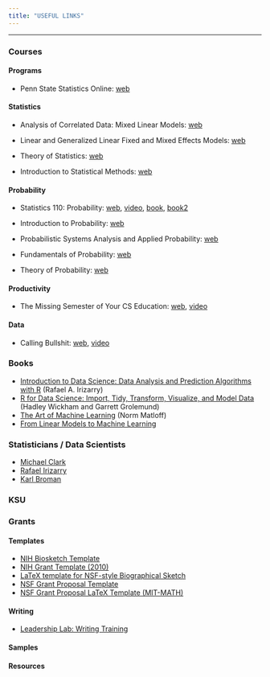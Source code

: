 ```yaml
---
title: "USEFUL LINKS"
---
```


---

### Courses

#### Programs

* Penn State Statistics Online: [web](https://online.stat.psu.edu/statprogram/) 

#### Statistics

* Analysis of Correlated Data: Mixed Linear Models: [web](https://02429.compute.dtu.dk/Frontpage)

* Linear and Generalized Linear Fixed and Mixed Effects Models: [web](https://dnett.github.io/S510/stat510.html)

* Theory of Statistics: [web](https://www.math.arizona.edu/~jwatkins/stat566s20s.html)

* Introduction to Statistical Methods: [web](https://www.math.arizona.edu/~jwatkins/data363s19s.html)


#### Probability

* Statistics 110: Probability: [web](https://projects.iq.harvard.edu/stat110), [video](https://projects.iq.harvard.edu/stat110/youtube), [book](http://probabilitybook.net/), [book2](https://bookdown.org/probability/beta/)

* Introduction to Probability: [web](https://ocw.mit.edu/resources/res-6-012-introduction-to-probability-spring-2018/)

* Probabilistic Systems Analysis and Applied Probability: [web](https://ocw.mit.edu/courses/electrical-engineering-and-computer-science/6-041sc-probabilistic-systems-analysis-and-applied-probability-fall-2013/)

* Fundamentals of Probability: [web](https://ocw.mit.edu/courses/electrical-engineering-and-computer-science/6-436j-fundamentals-of-probability-fall-2018/)

* Theory of Probability: [web](https://www.math.arizona.edu/~jwatkins/stat564f19.html)

#### Productivity

* The Missing Semester of Your CS Education: [web](https://missing.csail.mit.edu/), [video](https://www.youtube.com/playlist?list=PLyzOVJj3bHQuloKGG59rS43e29ro7I57J)

#### Data

* Calling Bullshit: [web](https://callingbullshit.org/), [video](https://www.youtube.com/playlist?list=PLPnZfvKID1Sje5jWxt-4CSZD7bUI4gSPS) 

### Books

* [Introduction to Data Science: Data Analysis and Prediction Algorithms with R](https://rafalab.github.io/dsbook/) (Rafael A. Irizarry)
* [R for Data Science: Import, Tidy, Transform, Visualize, and Model Data](https://r4ds.had.co.nz) (Hadley Wickham and Garrett Grolemund)
* [The Art of Machine Learning](http://heather.cs.ucdavis.edu/artofml/draft.pdf) (Norm Matloff)
* [From Linear Models to Machine Learning](http://heather.cs.ucdavis.edu/draftregclass.pdf)

### Statisticians / Data Scientists

* [Michael Clark](https://m-clark.github.io/)
* [Rafael Irizarry](https://rafalab.github.io/)
* [Karl Broman](https://kbroman.org/)




### KSU

### Grants

#### Templates

* [NIH Biosketch Template](https://www.overleaf.com/latex/templates/nih-biosketch-template/mtbcvhcmfpmw)
* [NIH Grant Template (2010)](https://www.overleaf.com/latex/templates/nih-grant-template-2010/xyyhdzpjzhfp)
* [LaTeX template for NSF-style Biographical Sketch](https://www.overleaf.com/latex/templates/latex-template-for-nsf-style-biographical-sketch/mqrkmftcmwrq)
* [NSF Grant Proposal Template](https://www.overleaf.com/latex/templates/nsf-grant-proposal-template/fmjvyntkcqmb)
* [NSF Grant Proposal LaTeX Template (MIT-MATH)](https://www.overleaf.com/latex/templates/nsf-grant-proposal-latex-template-mit-math/bpdgxygqdphw)

#### Writing

* [Leadership Lab: Writing Training](https://www.youtube.com/playlist?list=PLT9dtLV29xu8NkipEERDB2I62tLyhTJym)

#### Samples

#### Resources
